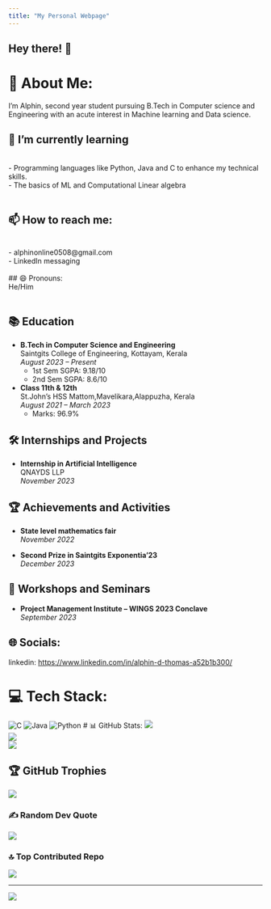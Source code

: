 ```yaml
---
title: "My Personal Webpage"
---
```



## Hey there! 👋
# 💫 About Me:
I'm Alphin, second year student pursuing B.Tech in Computer science and Engineering with  an acute interest in Machine learning and Data science.<br>

## 🌱 I’m currently learning
<br>- Programming languages like Python, Java and C to enhance my technical skills.<br>- The basics of ML and Computational Linear algebra <br><br>

## 📫 How to reach me: 
<br>- alphinonline0508@gmail.com<br>- LinkedIn messaging<br><br>
## 😄 Pronouns:
<br>He/Him<br><br>

## 📚 Education

- **B.Tech in Computer Science and Engineering**  
  Saintgits College of Engineering, Kottayam, Kerala  
  *August 2023 – Present*  
  - 1st Sem SGPA: 9.18/10
  - 2nd Sem SGPA: 8.6/10

- **Class 11th & 12th**  
  St.John's HSS Mattom,Mavelikara,Alappuzha, Kerala  
  *August 2021 – March 2023*  
  - Marks: 96.9%

## 🛠️ Internships and Projects

- **Internship in Artificial Intelligence**  
  QNAYDS LLP  
  *November 2023*

  

## 🏆 Achievements and Activities

  
- **State level mathematics fair**  
  *November 2022*

- **Second Prize in Saintgits Exponentia’23**  
  *December 2023*


## 🧠 Workshops and Seminars


- **Project Management Institute – WINGS 2023 Conclave**  
  *September 2023*
  



## 🌐 Socials:
linkedin: <https://www.linkedin.com/in/alphin-d-thomas-a52b1b300/>


# 💻 Tech Stack:
![C](https://img.shields.io/badge/c-%2300599C.svg?style=for-the-badge&logo=c&logoColor=white) ![Java](https://img.shields.io/badge/java-%23ED8B00.svg?style=for-the-badge&logo=openjdk&logoColor=white) ![Python](https://img.shields.io/badge/python-3670A0?style=for-the-badge&logo=python&logoColor=ffdd54)
# 📊 GitHub Stats:
![](https://github-readme-stats.vercel.app/api?username=AlphinDThomas&theme=prussian&hide_border=false&include_all_commits=false&count_private=false)<br/>
![](https://github-readme-streak-stats.herokuapp.com/?user=AlphinDThomas&theme=prussian&hide_border=false)<br/>
![](https://github-readme-stats.vercel.app/api/top-langs/?username=AlphinDThomas&theme=prussian&hide_border=false&include_all_commits=false&count_private=false&layout=compact)

## 🏆 GitHub Trophies
![](https://github-profile-trophy.vercel.app/?username=AlphinDThomas&theme=radical&no-frame=false&no-bg=true&margin-w=4)

### ✍️ Random Dev Quote
![](https://quotes-github-readme.vercel.app/api?type=horizontal&theme=radical)

### 🔝 Top Contributed Repo
![](https://github-contributor-stats.vercel.app/api?username=AlphinDThomas&limit=5&theme=dark&combine_all_yearly_contributions=true)

---
[![](https://visitcount.itsvg.in/api?id=AlphinDThomas&icon=1&color=0)](https://visitcount.itsvg.in)




